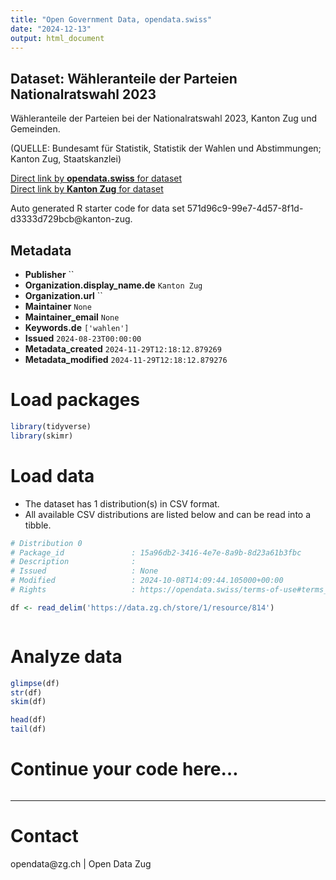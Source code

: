 ```yaml
---
title: "Open Government Data, opendata.swiss"
date: "2024-12-13"
output: html_document
---
```


## Dataset: Wähleranteile der Parteien Nationalratswahl 2023

Wähleranteile der Parteien bei der Nationalratswahl 2023, Kanton Zug und Gemeinden.

(QUELLE: Bundesamt für Statistik, Statistik der Wahlen und Abstimmungen; Kanton Zug, Staatskanzlei)

[Direct link by **opendata.swiss** for dataset](https://opendata.swiss/de/dataset/wahleranteile-der-parteien-nationalratswahl-2023)<br>
[Direct link by **Kanton Zug** for dataset](https://www.zg.ch/behoerden/gesundheitsdirektion/statistikfachstelle/themen/17-politik)

Auto generated R starter code for data set 571d96c9-99e7-4d57-8f1d-d3333d729bcb@kanton-zug.

## Metadata

- **Publisher** ``
- **Organization.display_name.de** `Kanton Zug`
- **Organization.url** ``
- **Maintainer** `None`
- **Maintainer_email** `None`
- **Keywords.de** `['wahlen']`
- **Issued** `2024-08-23T00:00:00`
- **Metadata_created** `2024-11-29T12:18:12.879269`
- **Metadata_modified** `2024-11-29T12:18:12.879276`


# Load packages

```r

library(tidyverse)
library(skimr)

```

# Load data

-   The dataset has 1 distribution(s) in CSV format.
-   All available CSV distributions are listed below and can be read into a tibble.

```r

# Distribution 0
# Package_id               : 15a96db2-3416-4e7e-8a9b-8d23a61b3fbc
# Description              : 
# Issued                   : None
# Modified                 : 2024-10-08T14:09:44.105000+00:00
# Rights                   : https://opendata.swiss/terms-of-use#terms_open

df <- read_delim('https://data.zg.ch/store/1/resource/814')



```

# Analyze data

```r

glimpse(df)
str(df)
skim(df)

head(df)
tail(df)

```

# Continue your code here...

```r

```

------------------------------------------------------------------------

# Contact

opendata@zg.ch | Open Data Zug
